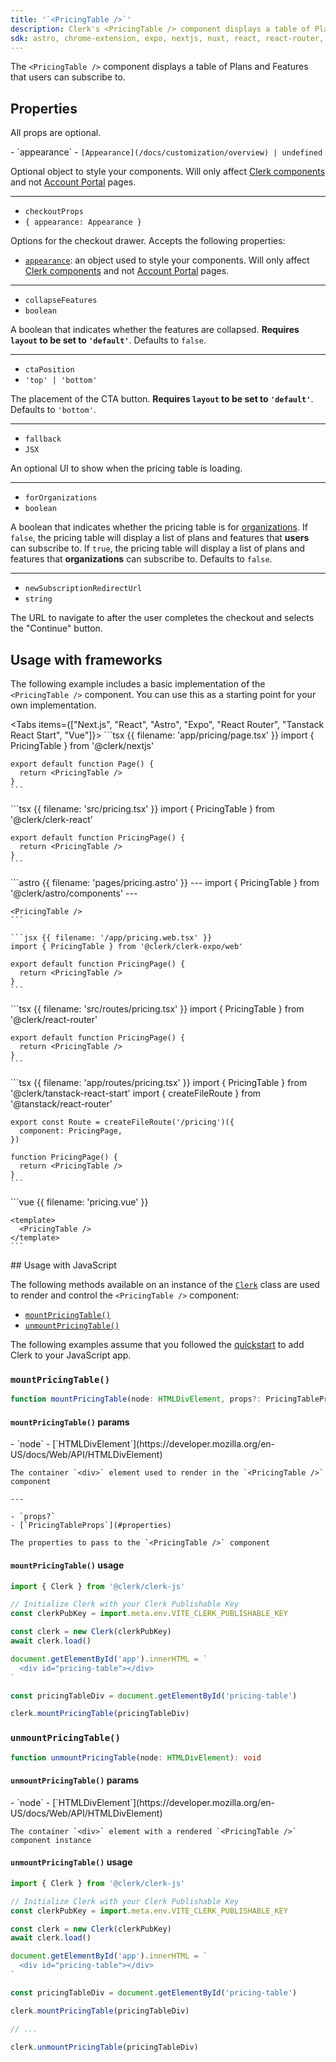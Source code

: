 ```yaml
---
title: '`<PricingTable />`'
description: Clerk's <PricingTable /> component displays a table of Plans and Features that users can subscribe to.
sdk: astro, chrome-extension, expo, nextjs, nuxt, react, react-router, remix, tanstack-react-start, vue, js-frontend
---
```


The `<PricingTable />` component displays a table of Plans and Features that users can subscribe to.

## Properties

All props are optional.

<Properties>
  - `appearance`
  - <code>[Appearance](/docs/customization/overview) | undefined</code>

  Optional object to style your components. Will only affect [Clerk components](/docs/components/overview) and not [Account Portal](/docs/account-portal/overview) pages.

  ---

  - `checkoutProps`
  - `{ appearance: Appearance }`

  Options for the checkout drawer. Accepts the following properties:

  - [`appearance`](/docs/customization/overview): an object used to style your components. Will only affect [Clerk components](/docs/components/overview) and not [Account Portal](/docs/account-portal/overview) pages.

  ---

  - `collapseFeatures`
  - `boolean`

  A boolean that indicates whether the features are collapsed. **Requires `layout` to be set to `'default'`**. Defaults to `false`.

  ---

  - `ctaPosition`
  - `'top' | 'bottom'`

  The placement of the CTA button. **Requires `layout` to be set to `'default'`**. Defaults to `'bottom'`.

  ---

  - `fallback`
  - `JSX`

  An optional UI to show when the pricing table is loading.

  ---

  - `forOrganizations`
  - `boolean`

  A boolean that indicates whether the pricing table is for [organizations](/docs/organizations/overview). If `false`, the pricing table will display a list of plans and features that **users** can subscribe to. If `true`, the pricing table will display a list of plans and features that **organizations** can subscribe to. Defaults to `false`.

  ---

  - `newSubscriptionRedirectUrl`
  - `string`

  The URL to navigate to after the user completes the checkout and selects the "Continue" button.
</Properties>

## Usage with frameworks

The following example includes a basic implementation of the `<PricingTable />` component. You can use this as a starting point for your own implementation.

<Tabs items={["Next.js", "React", "Astro", "Expo", "React Router", "Tanstack React Start", "Vue"]}>
  <Tab>
    ```tsx {{ filename: 'app/pricing/page.tsx' }}
    import { PricingTable } from '@clerk/nextjs'

    export default function Page() {
      return <PricingTable />
    }
    ```
  </Tab>

  <Tab>
    ```tsx {{ filename: 'src/pricing.tsx' }}
    import { PricingTable } from '@clerk/clerk-react'

    export default function PricingPage() {
      return <PricingTable />
    }
    ```
  </Tab>

  <Tab>
    ```astro {{ filename: 'pages/pricing.astro' }}
    ---
    import { PricingTable } from '@clerk/astro/components'
    ---

    <PricingTable />
    ```
  </Tab>

  <Tab>
    <Include src="_partials/expo/web-only-callout" />

    ```jsx {{ filename: '/app/pricing.web.tsx' }}
    import { PricingTable } from '@clerk/clerk-expo/web'

    export default function PricingPage() {
      return <PricingTable />
    }
    ```
  </Tab>

  <Tab>
    ```tsx {{ filename: 'src/routes/pricing.tsx' }}
    import { PricingTable } from '@clerk/react-router'

    export default function PricingPage() {
      return <PricingTable />
    }
    ```
  </Tab>

  <Tab>
    ```tsx {{ filename: 'app/routes/pricing.tsx' }}
    import { PricingTable } from '@clerk/tanstack-react-start'
    import { createFileRoute } from '@tanstack/react-router'

    export const Route = createFileRoute('/pricing')({
      component: PricingPage,
    })

    function PricingPage() {
      return <PricingTable />
    }
    ```
  </Tab>

  <Tab>
    ```vue {{ filename: 'pricing.vue' }}
    <script setup lang="ts">
    import { PricingTable } from '@clerk/vue'
    </script>

    <template>
      <PricingTable />
    </template>
    ```
  </Tab>
</Tabs>

<If sdk="js-frontend">
  ## Usage with JavaScript

  The following methods available on an instance of the [`Clerk`](/docs/references/javascript/clerk) class are used to render and control the `<PricingTable />` component:

  - [`mountPricingTable()`](#mount-pricing-table)
  - [`unmountPricingTable()`](#unmount-pricing-table)

  The following examples assume that you followed the [quickstart](/docs/quickstarts/javascript) to add Clerk to your JavaScript app.

  ### `mountPricingTable()`

  ```typescript
  function mountPricingTable(node: HTMLDivElement, props?: PricingTableProps): void
  ```

  #### `mountPricingTable()` params

  <Properties>
    - `node`
    - [`HTMLDivElement`](https://developer.mozilla.org/en-US/docs/Web/API/HTMLDivElement)

    The container `<div>` element used to render in the `<PricingTable />` component

    ---

    - `props?`
    - [`PricingTableProps`](#properties)

    The properties to pass to the `<PricingTable />` component
  </Properties>

  #### `mountPricingTable()` usage

  ```js {{ filename: 'main.js', mark: [15] }}
  import { Clerk } from '@clerk/clerk-js'

  // Initialize Clerk with your Clerk Publishable Key
  const clerkPubKey = import.meta.env.VITE_CLERK_PUBLISHABLE_KEY

  const clerk = new Clerk(clerkPubKey)
  await clerk.load()

  document.getElementById('app').innerHTML = `
    <div id="pricing-table"></div>
  `

  const pricingTableDiv = document.getElementById('pricing-table')

  clerk.mountPricingTable(pricingTableDiv)
  ```

  ### `unmountPricingTable()`

  ```typescript
  function unmountPricingTable(node: HTMLDivElement): void
  ```

  #### `unmountPricingTable()` params

  <Properties>
    - `node`
    - [`HTMLDivElement`](https://developer.mozilla.org/en-US/docs/Web/API/HTMLDivElement)

    The container `<div>` element with a rendered `<PricingTable />` component instance
  </Properties>

  #### `unmountPricingTable()` usage

  ```js {{ filename: 'main.js', mark: [19] }}
  import { Clerk } from '@clerk/clerk-js'

  // Initialize Clerk with your Clerk Publishable Key
  const clerkPubKey = import.meta.env.VITE_CLERK_PUBLISHABLE_KEY

  const clerk = new Clerk(clerkPubKey)
  await clerk.load()

  document.getElementById('app').innerHTML = `
    <div id="pricing-table"></div>
  `

  const pricingTableDiv = document.getElementById('pricing-table')

  clerk.mountPricingTable(pricingTableDiv)

  // ...

  clerk.unmountPricingTable(pricingTableDiv)
  ```
</If>
